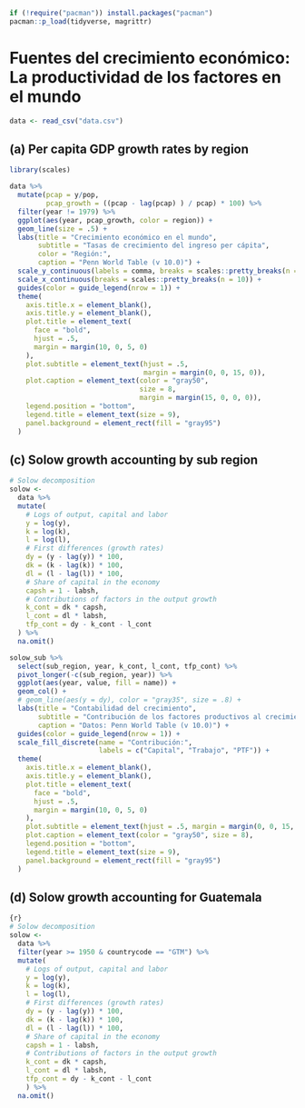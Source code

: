 ```r
if (!require("pacman")) install.packages("pacman")
pacman::p_load(tidyverse, magrittr)
```

# Fuentes del crecimiento económico: La productividad de los factores en el mundo

```r
data <- read_csv("data.csv")
```

## (a) Per capita GDP growth rates by region

```r
library(scales)

data %>%
  mutate(pcap = y/pop,
         pcap_growth = ((pcap - lag(pcap) ) / pcap) * 100) %>% 
  filter(year != 1979) %>%
  ggplot(aes(year, pcap_growth, color = region)) +
  geom_line(size = .5) +
  labs(title = "Crecimiento económico en el mundo",
       subtitle = "Tasas de crecimiento del ingreso per cápita",
       color = "Región:",
       caption = "Penn World Table (v 10.0)") +
  scale_y_continuous(labels = comma, breaks = scales::pretty_breaks(n = 10)) +
  scale_x_continuous(breaks = scales::pretty_breaks(n = 10)) +
  guides(color = guide_legend(nrow = 1)) +
  theme(
    axis.title.x = element_blank(),
    axis.title.y = element_blank(),
    plot.title = element_text(
      face = "bold",
      hjust = .5,
      margin = margin(10, 0, 5, 0)
    ),
    plot.subtitle = element_text(hjust = .5, 
                                 margin = margin(0, 0, 15, 0)),
    plot.caption = element_text(color = "gray50", 
                                size = 8, 
                                margin = margin(15, 0, 0, 0)),
    legend.position = "bottom",
    legend.title = element_text(size = 9),
    panel.background = element_rect(fill = "gray95")
  )
```

## (c) Solow growth accounting by sub region

```r
# Solow decomposition
solow <-
  data %>%
  mutate(
    # Logs of output, capital and labor
    y = log(y),
    k = log(k),
    l = log(l),
    # First differences (growth rates)
    dy = (y - lag(y)) * 100,
    dk = (k - lag(k)) * 100,
    dl = (l - lag(l)) * 100,
    # Share of capital in the economy
    capsh = 1 - labsh,
    # Contributions of factors in the output growth
    k_cont = dk * capsh,
    l_cont = dl * labsh,
    tfp_cont = dy - k_cont - l_cont
  ) %>%
  na.omit()
```

```r
solow_sub %>%
  select(sub_region, year, k_cont, l_cont, tfp_cont) %>%
  pivot_longer(-c(sub_region, year)) %>%
  ggplot(aes(year, value, fill = name)) +
  geom_col() +
  # geom_line(aes(y = dy), color = "gray35", size = .8) +
  labs(title = "Contabilidad del crecimiento",
       subtitle = "Contribución de los factores productivos al crecimiento económico",
       caption = "Datos: Penn World Table (v 10.0)") +
  guides(color = guide_legend(nrow = 1)) +
  scale_fill_discrete(name = "Contribución:",
                      labels = c("Capital", "Trabajo", "PTF")) +
  theme(
    axis.title.x = element_blank(),
    axis.title.y = element_blank(),
    plot.title = element_text(
      face = "bold",
      hjust = .5,
      margin = margin(10, 0, 5, 0)
    ),
    plot.subtitle = element_text(hjust = .5, margin = margin(0, 0, 15, 0)),
    plot.caption = element_text(color = "gray50", size = 8),
    legend.position = "bottom",
    legend.title = element_text(size = 9),
    panel.background = element_rect(fill = "gray95")
  )
```

## (d) Solow growth accounting for Guatemala

```r
{r}
# Solow decomposition
solow <- 
  data %>% 
  filter(year >= 1950 & countrycode == "GTM") %>% 
  mutate(
    # Logs of output, capital and labor
    y = log(y),
    k = log(k),
    l = log(l),
    # First differences (growth rates)
    dy = (y - lag(y)) * 100,
    dk = (k - lag(k)) * 100,
    dl = (l - lag(l)) * 100,
    # Share of capital in the economy
    capsh = 1 - labsh,
    # Contributions of factors in the output growth
    k_cont = dk * capsh,
    l_cont = dl * labsh,
    tfp_cont = dy - k_cont - l_cont
    ) %>% 
  na.omit()
```
